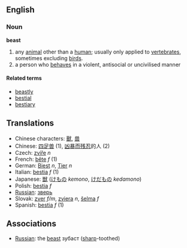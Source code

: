 ==English==
===Noun===
'''beast'''
#any [[animal]] other than a [[human]]; usually only applied to [[vertebrate]]s, sometimes excluding [[bird]]s.
#a person who [[behave]]s in a violent, antisocial or uncivilised manner

====Related terms====
*[[beastly]]
*[[bestial]]
*[[bestiary]]

==Translations==
*Chinese characters: [[獸]], [[兽]]
*Chinese: [[四足兽]] (1), [[凶暴]][[而]][[残忍]]的人 (2)
*Czech: [[zvíře]] ''n''
*French: [[bête]] ''f'' (1)
*German: [[Biest]] ''n'', [[Tier]] ''n''
*Italian: [[bestia]] ''f'' (1)
*Japanese: [[獣]] ([[けもの]] ''kemono'', [[けだもの]] ''kedamono'')
*Polish: [[bestia]] ''f''
*[[Russian]]: [[зверь]]
*Slovak: [[zver]] ''f/m'', [[zviera]] ''n'', [[šelma]] ''f''
*Spanish: [[bestia]] ''f'' (1)

==Associations==
*[[Russian]]: the [[beast]] зубаст ([[sharp]]-toothed)